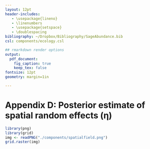 ```yaml
---
layout: 12pt
header-includes:
   - \usepackage{lineno}
   - \linenumbers
   - \usepackage{setspace}
   - \doublespacing
bibliography: ~/Dropbox/Bibliography/SageAbundance.bib
csl: components/ecology.csl

## rmarkdown render options
output:
  pdf_document:
    fig_caption: true
    keep_tex: false
fontsize: 12pt
geometry: margin=1in

---
```


\renewcommand\thefigure{D\arabic{figure}}  

Appendix D: Posterior estimate of spatial random effects ($\boldsymbol{\eta}$)
==============================================================================

```r
library(png)
library(grid)
img <- readPNG("./components/spatialfield.png")
grid.raster(img)
```
